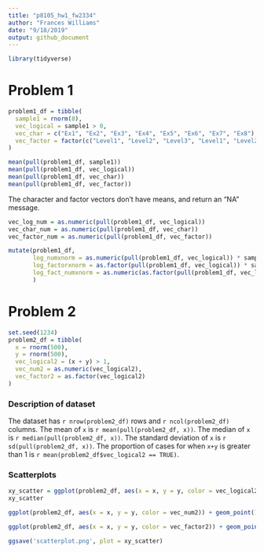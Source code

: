```yaml
---
title: "p8105_hw1_fw2334"
author: "Frances Williams"
date: "9/18/2019"
output: github_document
---
```


```r
library(tidyverse)
```

# Problem 1

```r
problem1_df = tibble(
  sample1 = rnorm(8),
  vec_logical = sample1 > 0,
  vec_char = c("Ex1", "Ex2", "Ex3", "Ex4", "Ex5", "Ex6", "Ex7", "Ex8"),
  vec_factor = factor(c("Level1", "Level2", "Level3", "Level1", "Level2", "Level3", "Level1", "Level2"))
)

mean(pull(problem1_df, sample1))
mean(pull(problem1_df, vec_logical))
mean(pull(problem1_df, vec_char))
mean(pull(problem1_df, vec_factor))

```

The character and factor vectors don't have means, and return an "NA" message.

```r
vec_log_num = as.numeric(pull(problem1_df, vec_logical))
vec_char_num = as.numeric(pull(problem1_df, vec_char))
vec_factor_num = as.numeric(pull(problem1_df, vec_factor))
```

```r
mutate(problem1_df,
       log_numxnorm = as.numeric(pull(problem1_df, vec_logical)) * sample1,
       log_factorxnorm = as.factor(pull(problem1_df, vec_logical)) * sample1,
       log_fact_numxnorm = as.numeric(as.factor(pull(problem1_df, vec_logical))) * sample1
       )

```

# Problem 2

```r
set.seed(1234)
problem2_df = tibble(
  x = rnorm(500),
  y = rnorm(500),
  vec_logical2 = (x + y) > 1,
  vec_num2 = as.numeric(vec_logical2),
  vec_factor2 = as.factor(vec_logical2)
)
```

### Description of dataset
The dataset has `r nrow(problem2_df)` rows and `r ncol(problem2_df)` columns.
The mean of `x` is `r mean(pull(problem2_df, x))`.
The median of `x` is `r median(pull(problem2_df, x))`.
The standard deviation of `x` is `r sd(pull(problem2_df, x))`.
The proportion of cases for when `x+y` is greater than 1 is `r mean(problem2_df$vec_logical2 == TRUE)`.

### Scatterplots
```r
xy_scatter = ggplot(problem2_df, aes(x = x, y = y, color = vec_logical2)) + geom_point()
xy_scatter

ggplot(problem2_df, aes(x = x, y = y, color = vec_num2)) + geom_point()

ggplot(problem2_df, aes(x = x, y = y, color = vec_factor2)) + geom_point()

ggsave('scatterplot.png', plot = xy_scatter)
```



